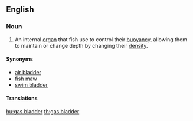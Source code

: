 ==English==

===Noun===
{{en-noun|sg=[[gas]] [[bladder]]}}
{{wikipedia}}

# {{ichthyology}} An internal [[organ]] that fish use to control their [[buoyancy]], allowing them to maintain or change depth by changing their [[density]].

====Synonyms====
* [[air bladder]]
* [[fish maw]]
* [[swim bladder]]

====Translations====
{{trans-see|internal organ|swim bladder}}

[[hu:gas bladder]]
[[th:gas bladder]]